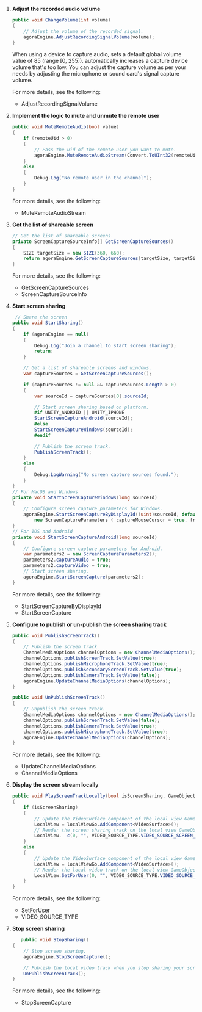 <PlatformWrapper platform="unity">
   
1. **Adjust the recorded audio volume**

    ```csharp
    public void ChangeVolume(int volume)
    {
        // Adjust the volume of the recorded signal.
        agoraEngine.AdjustRecordingSignalVolume(volume);
    }
    ```
    When using a device to capture audio, <Vg k="VSDK" /> sets a default global volume value of 85 (range [0, 255]). <Vg k="VSDK" /> automatically increases a capture device volume that's too low. You can adjust the capture volume as per your needs by adjusting the microphone or sound card's signal capture volume.

    For more details, see the following:

    - <Link to="{{Global.API_REF_UNITY_ROOT}}/class_irtcengine.html#api_irtcengine_adjustrecordingsignalvolume">AdjustRecordingSignalVolume</Link>

1. **Implement the logic to mute and unmute the remote user**

    ```csharp
    public void MuteRemoteAudio(bool value)
    {
        if (remoteUid > 0)
        {
            // Pass the uid of the remote user you want to mute.
            agoraEngine.MuteRemoteAudioStream(Convert.ToUInt32(remoteUid), value);
        }
        else
        {
            Debug.Log("No remote user in the channel");
        }
    }
    ```
    For more details, see the following:

    - <Link to="{{Global.API_REF_UNITY_ROOT}}/class_irtcengine.html#api_irtcengine_muteremoteaudiostream">MuteRemoteAudioStream</Link>

1. **Get the list of shareable screen**

    ```csharp
    // Get the list of shareable screens
    private ScreenCaptureSourceInfo[] GetScreenCaptureSources()
    {
        SIZE targetSize = new SIZE(360, 660);
        return agoraEngine.GetScreenCaptureSources(targetSize, targetSize, true);
    }
    ```
    For more details, see the following:
    - <Link to="{{Global.API_REF_UNITY_ROOT}}/class_irtcengine.html#api_irtcengine_getscreencapturesources">GetScreenCaptureSources</Link>
    - <Link to="{{Global.API_REF_UNITY_ROOT}}/class_screencapturesourceinfo.html">ScreenCaptureSourceInfo</Link>

1. **Start screen sharing**

    ```csharp
     // Share the screen
    public void StartSharing()
    {
        if (agoraEngine == null)
        {
            Debug.Log("Join a channel to start screen sharing");
            return;
        }

        // Get a list of shareable screens and windows.
        var captureSources = GetScreenCaptureSources();

        if (captureSources != null && captureSources.Length > 0)
        {
            var sourceId = captureSources[0].sourceId;

            // Start screen sharing based on platform.
            #if UNITY_ANDROID || UNITY_IPHONE
            StartScreenCaptureAndroid(sourceId);
            #else
            StartScreenCaptureWindows(sourceId);
            #endif

            // Publish the screen track.
            PublishScreenTrack();
        }
        else
        {
            Debug.LogWarning("No screen capture sources found.");
        }
    }
    // For MacOS and Windows
    private void StartScreenCaptureWindows(long sourceId)
    {
        // Configure screen capture parameters for Windows.
        agoraEngine.StartScreenCaptureByDisplayId((uint)sourceId, default(Rectangle),
            new ScreenCaptureParameters { captureMouseCursor = true, frameRate = 30 });
    }
    // For IOS and Android
    private void StartScreenCaptureAndroid(long sourceId)
    {
        // Configure screen capture parameters for Android.
        var parameters2 = new ScreenCaptureParameters2();
        parameters2.captureAudio = true;
        parameters2.captureVideo = true;
        // Start screen sharing.
        agoraEngine.StartScreenCapture(parameters2);
    }
    ```
    For more details, see the following:

    - <Link to="{{Global.API_REF_UNITY_ROOT}}/class_irtcengine.html#api_irtcengine_startscreencapturebydisplayid">StartScreenCaptureByDisplayId</Link>
    - <Link to="{{Global.API_REF_UNITY_ROOT}}/class_irtcengine.html#api_irtcengine_startscreencapture">StartScreenCapture</Link>

1.  **Configure <Vg k="ENGINE" /> to publish or un-publish the screen sharing track**

    ```csharp
    public void PublishScreenTrack()
    {
        // Publish the screen track
        ChannelMediaOptions channelOptions = new ChannelMediaOptions();
        channelOptions.publishScreenTrack.SetValue(true);
        channelOptions.publishMicrophoneTrack.SetValue(true);
        channelOptions.publishSecondaryScreenTrack.SetValue(true);
        channelOptions.publishCameraTrack.SetValue(false);
        agoraEngine.UpdateChannelMediaOptions(channelOptions);
    }

    public void UnPublishScreenTrack()
    {
        // Unpublish the screen track.
        ChannelMediaOptions channelOptions = new ChannelMediaOptions();
        channelOptions.publishScreenTrack.SetValue(false);
        channelOptions.publishCameraTrack.SetValue(true);
        channelOptions.publishMicrophoneTrack.SetValue(true);
        agoraEngine.UpdateChannelMediaOptions(channelOptions);
    }
    ```
    For more details, see the following:

    - <Link to="{{Global.API_REF_UNITY_ROOT}}/class_irtcengine.html#api_irtcengine_updatechannelmediaoptions">UpdateChannelMediaOptions</Link>
    - <Link to="{{Global.API_REF_UNITY_ROOT}}/class_channelmediaoptions.html">ChannelMediaOptions</Link>

1.  **Display the screen stream locally**
    
    ```csharp
    public void PlayScreenTrackLocally(bool isScreenSharing, GameObject localViewGo)
    {
        if (isScreenSharing)
        {
            // Update the VideoSurface component of the local view GameObject.
            LocalView = localViewGo.AddComponent<VideoSurface>();
            // Render the screen sharing track on the local view GameObject.
            LocalView.  c(0, "", VIDEO_SOURCE_TYPE.VIDEO_SOURCE_SCREEN_PRIMARY);
        }
        else
        {
            // Update the VideoSurface component of the local view GameObject.
            LocalView = localViewGo.AddComponent<VideoSurface>();
            // Render the local video track on the local view GameObject.
            LocalView.SetForUser(0, "", VIDEO_SOURCE_TYPE.VIDEO_SOURCE_CAMERA_PRIMARY);
        }
    }
    ```
    For more details, see the following:
    
    - <Link to="{{Global.API_REF_UNITY_ROOT}}/class_agoravideosurface.html#api_videosurface_setforuser">SetForUser</Link>
    - <Link to="{{Global.API_REF_UNITY_ROOT}}/enum_videosourcetype.html">VIDEO_SOURCE_TYPE</Link>

1. **Stop screen sharing**

    ```csharp
       public void StopSharing()
    {
        // Stop screen sharing.
        agoraEngine.StopScreenCapture();

        // Publish the local video track when you stop sharing your screen.
        UnPublishScreenTrack();
    }
    ```
    For more details, see the following:

    - <Link to="{{Global.API_REF_UNITY_ROOT}}/class_irtcengine.html#api_irtcengine_stopscreencapture">StopScreenCapture</Link>

</PlatformWrapper>

